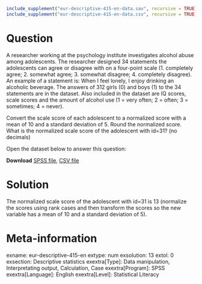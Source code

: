 ```{r, echo = FALSE, results = "hide"}
include_supplement("eur-descriptive-415-en-data.sav", recursive = TRUE)
include_supplement("eur-descriptive-415-en-data.csv", recursive = TRUE)
```

Question
========
A researcher working at the psychology institute investigates alcohol abuse among adolescents. The researcher designed 34 statements the adolescents can agree or disagree with on a four-point scale (1. completely agree; 2. somewhat agree; 3. somewhat disagree; 4. completely disagree). An example of a statement is: When I feel lonely, I enjoy drinking an alcoholic beverage. The answers of 312 girls (0) and boys (1) to the 34 statements are in the dataset. Also included in the dataset are IQ scores, scale scores and the amount of alcohol use (1 = very often; 2 = often; 3 = sometimes; 4 = never).

Convert the scale score of each adolescent to a normalized score with a mean of 10 and a standard deviation of 5. Round the normalized score. What is the normalized scale score of the adolescent with id=31? (no decimals)

Open the dataset below to answer this question:

**Download** [SPSS file](eur-descriptive-415-en-data.sav), [CSV file](eur-descriptive-415-en-data.csv)


Solution
========
The normalized scale score of the adolescent with id=31 is 13 (normalize the scores using rank cases and then transform the scores so the new variable has a mean of 10 and a standard deviation of 5).


Meta-information
================
exname: eur-descriptive-415-en
extype: num
exsolution: 13
extol: 0
exsection: Descriptive statistics
exextra[Type]: Data manipulation, Interpretating output, Calculation, Case
exextra[Program]: SPSS
exextra[Language]: English
exextra[Level]: Statistical Literacy
